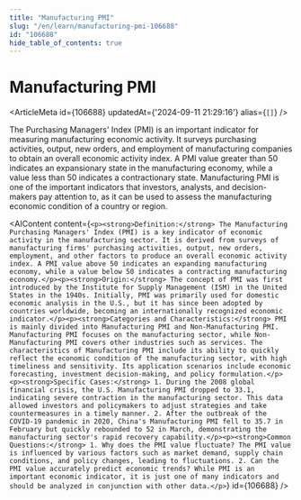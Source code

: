 ```yaml
---
title: "Manufacturing PMI"
slug: "/en/learn/manufacturing-pmi-106688"
id: "106688"
hide_table_of_contents: true
---
```



# Manufacturing PMI

<ArticleMeta id={106688} updatedAt={'2024-09-11 21:29:16'} alias={`[]`} />
<div className='border-solid border-b border-t-0 my-4 border-[var(--ifm-color-gray-300)]' />

The Purchasing Managers' Index (PMI) is an important indicator for measuring manufacturing economic activity. It surveys purchasing activities, output, new orders, and employment of manufacturing companies to obtain an overall economic activity index. A PMI value greater than 50 indicates an expansionary state in the manufacturing economy, while a value less than 50 indicates a contractionary state. Manufacturing PMI is one of the important indicators that investors, analysts, and decision-makers pay attention to, as it can be used to assess the manufacturing economic condition of a country or region.

<AIContent content={`<p><strong>Definition:</strong> The Manufacturing Purchasing Managers' Index (PMI) is a key indicator of economic activity in the manufacturing sector. It is derived from surveys of manufacturing firms' purchasing activities, output, new orders, employment, and other factors to produce an overall economic activity index. A PMI value above 50 indicates an expanding manufacturing economy, while a value below 50 indicates a contracting manufacturing economy.</p><p><strong>Origin:</strong> The concept of PMI was first introduced by the Institute for Supply Management (ISM) in the United States in the 1940s. Initially, PMI was primarily used for domestic economic analysis in the U.S., but it has since been adopted by countries worldwide, becoming an internationally recognized economic indicator.</p><p><strong>Categories and Characteristics:</strong> PMI is mainly divided into Manufacturing PMI and Non-Manufacturing PMI. Manufacturing PMI focuses on the manufacturing sector, while Non-Manufacturing PMI covers other industries such as services. The characteristics of Manufacturing PMI include its ability to quickly reflect the economic condition of the manufacturing sector, with high timeliness and sensitivity. Its application scenarios include economic forecasting, investment decision-making, and policy formulation.</p><p><strong>Specific Cases:</strong> 1. During the 2008 global financial crisis, the U.S. Manufacturing PMI dropped to 33.1, indicating severe contraction in the manufacturing sector. This data allowed investors and policymakers to adjust strategies and take countermeasures in a timely manner. 2. After the outbreak of the COVID-19 pandemic in 2020, China's Manufacturing PMI fell to 35.7 in February but quickly rebounded to 52 in March, demonstrating the manufacturing sector's rapid recovery capability.</p><p><strong>Common Questions:</strong> 1. Why does the PMI value fluctuate? The PMI value is influenced by various factors such as market demand, supply chain conditions, and policy changes, leading to fluctuations. 2. Can the PMI value accurately predict economic trends? While PMI is an important economic indicator, it is just one of many indicators and should be analyzed in conjunction with other data.</p>`} id={106688} />
